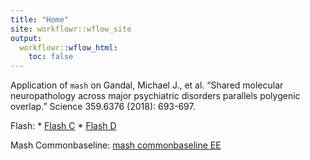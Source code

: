 ```yaml
---
title: "Home"
site: workflowr::wflow_site
output:
  workflowr::wflow_html:
    toc: false
---
```


Application of `mash` on Gandal, Michael J., et al. "Shared molecular neuropathology across major psychiatric disorders parallels polygenic overlap." Science 359.6376 (2018): 693-697. 

Flash:
  * [Flash C](FlashC.html)
  * [Flash D](FlashD.html)

Mash Commonbaseline: [mash commonbaseline EE](MashCommonbaseline.html)
